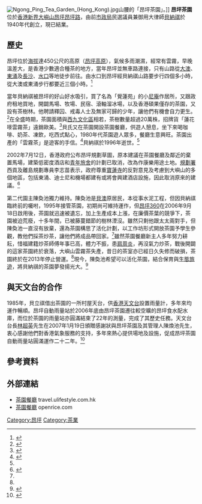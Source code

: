 [[File:Ngong_Ping_Tea_Garden_(Hong_Kong).jpg|right]]山腰的「昂坪茶園」。]]
''' 昂坪茶園'''位於[[香港|香港]][[新界|新界]][[大嶼山|大嶼山]][[昂坪|昂坪]][[昂坪路|昂坪路]]，由前[[市政局_(香港)|市政局]]民選議員兼御用大律師[[貝納祺|貝納祺]]於1940年代創立，現已結業。

==歷史==
昂坪位於[[海拔|海拔]]達450公尺的高原（[[昂坪高原|昂坪高原]]），氣候多雨潮濕，經常有雲霧，早晚溫差大，是香港少數適合種茶的地方，當年昂坪並無車路連接，只有山路從[[大澳|大澳]]、[[東涌_(香港)|東涌]]及[[長沙_(香港)|長沙]]、[[水口_(香港)|水口]]等地徒步前往。由水口到昂坪經貝納祺山路要步行四個多小時，從大澳或東涌步行都要近三個小時。<ref name="信報">{{cite news|url=https://www2.hkej.com/property/article/id/1983417|date=2018年11月8日|author=蘇振顯|title=由昂坪茶園看新界轉變|newspaper=[[信報|信報]]}}</ref>

當年貝納祺被昂坪的好山好水吸引，買了名為「覺蓮苑」的小[[尼庵|尼庵]]作居所，又跟政府租地買地，開闢馬場、牧場、民宿、滾軸溜冰場，以及香港碩果僅存的茶園，又設有茶樹林。他聘請釋囚、戒毒人士及無家可歸的少年，讓他們有機會自力更生。<ref>{{cite news|date=2021-10-10|url=https://news.tvb.com/programmes/hkhistoricalsites/6158f292335d19c668bc916b/0/%E9%A6%99%E6%B8%AF%E8%8C%B6%E5%9C%92|title=探古尋源-香港茶園(一)|work=[[無綫新聞|無綫新聞]]|accessdate=2021-11-28|archive-date=2021-11-28|archive-url=https://web.archive.org/web/20211128120255/https://news.tvb.com/programmes/hkhistoricalsites/6158f292335d19c668bc916b/0/%E9%A6%99%E6%B8%AF%E8%8C%B6%E5%9C%92|dead-url=no}}</ref>在全盛時期，茶園面積與[[西九文化區|西九文化區]]相若，茶樹數量超過20萬株，招牌貨「蓮花嘜雲霧茶」遠銷歐美。<ref name="東方日報">{{cite news|url=https://orientaldaily.on.cc/cnt/lifestyle/20150423/00321_004.html|title=自己香港自己撐|date=2015年4月23日|newspaper=[[東方日報_(香港)|東方日報 (香港)]]|accessdate=2021年3月12日|archive-date=2015年4月26日|archive-url=https://web.archive.org/web/20150426054252/http://orientaldaily.on.cc/cnt/lifestyle/20150423/00321_004.html|dead-url=no}}</ref>貝氏又在茶園開設茶園餐廳，供遊人憩息，坐下來喝咖啡、奶茶、凍飲，吃西式點心，1980年代茶園遊人眾多，餐廳生意興旺。茶園出產的「雲霧茶」是遊客的手信。<ref name="大公報">{{cite news|url=http://www.takungpao.com.hk/culture/237140/2019/0811/334392.html|title=香港隨筆\香港名茶再生\張 茅||date=2019年8月11日|newspaper=[[大公報|大公報]]}}</ref>貝納祺於1996年逝世。<ref name="信報" />

2002年7月12日，香港政府公布昂坪規劃草圖，原本建議在茶園餐廳及鄰近的棄置馬場，建築低密度酒店和[[青年旅舍|青年旅舍]]的計劃已取消，改為作康樂用途土地。[[規劃署|規劃署]]西貢及離島規劃專員李志苗表示，政府尊重[[寶蓮寺|寶蓮寺]]的反對意見及考慮到大嶼山的多個地區，包括東涌、迪士尼和機場都建有或將會興建酒店設施，因此取消原來的建議。<ref>{{cite news|date=2002-07-13|title=寶蓮寺旁棄建酒店青舍|url=http://paper.wenweipo.com/2002/07/13/HK0207130021.htm|newspaper=[[文汇报_(香港)|文匯報]]|author=王燕平}}</ref>

第二代園主陳奐池獨力維持。陳奐池是[[貝澳|貝澳]]原居民，本從事水泥工程，但因貝納祺臨終前的囑咐，1995年接管茶園，初期尚可維持運作，但[[昂坪360|昂坪360]]在2006年9月18日啟用後，茶園就迅速被遺忘，加上生產成本上漲，在廉價茶葉的競爭下，茶園被迫荒廢，十多年間，已被藤蔓錯節的樹林湮沒。雖然只剩他跟太太兩對手，但陳奐池一直沒有放棄，還為茶園構思了活化計劃，以工作坊形式開放茶園予學生參觀，教他們採茶炒茶，讓他們將成品帶回家。<ref name="東方日報" />雖然茶園餐廳新主人多年努力耕耘，惜福建籍炒茶師傅年事已高，體力不振，患[[肩周炎|肩周炎]]，再沒氣力炒茶，戰後開闢的這家茶園終於衰落，大嶼山雲霧茶失產，昔日的茶室亦已經日久失修而破損，茶園終於在2013年停止營運。<ref name="大公報" />現今，陳奐池希望可以活化茶園，結合保育與[[生態旅遊|生態旅遊]]，將貝納祺的茶園夢發揚光大。<ref>{{cite news|date=2021-10-10|url=https://news.tvb.com/programmes/hkhistoricalsites/61623097c652e98969c722f2/0/%E9%A6%99%E6%B8%AF%E8%8C%B6%E5%9C%92%E4%BA%8C|title=探古尋源-香港茶園(二)|work=[[無綫新聞|無綫新聞]]|accessdate=2021-11-28|archive-date=2021-11-28|archive-url=https://web.archive.org/web/20211128120100/https://news.tvb.com/programmes/hkhistoricalsites/61623097c652e98969c722f2/0/%E9%A6%99%E6%B8%AF%E8%8C%B6%E5%9C%92%E4%BA%8C|dead-url=no}}</ref>

==與天文台的合作==
1985年，貝立祺借出茶園的一所村屋天台，供[[香港天文台|香港天文台]]設置雨量計，多年來均運作暢順。昂坪自動雨量站於2006年底由昂坪茶園遷往較空曠的昂坪食水配水庫，而位於茶園的雨量站亦圓滿結束了22年的測量，完成了其歷史任務。天文台台長[[林超英|林超英]]先生在2007年1月19日頒贈感謝狀與昂坪茶園及其管理人陳煥池先生，衷心感謝他們對香港氣象服務的支持，多年來熱心提供場地及設施，促成昂坪茶園自動雨量站圓滿運作二十二年。<ref>{{cite news|url=https://www.hko.gov.hk/tc/wxinfo/news/2007/pre0122e.htm|title=昂坪茶園雨量站功成身退|date=2007年1月22日|website=[[香港天文台|香港天文台]]}}</ref>

==參考資料==
{{reflist}}

==外部連結==
*[https://travel.ulifestyle.com.hk/spot/detail/28709/%E8%8C%B6%E5%9C%92%E9%A4%90%E5%BB%B3 茶園餐廳] travel.ulifestyle.com.hk
*[https://www.openrice.com/zh/hongkong/r-%E8%8C%B6%E5%9C%92%E9%A4%90%E5%BB%B3-%E5%A4%A7%E5%B6%BC%E5%B1%B1-%E6%B8%AF%E5%BC%8F-%E7%B4%A0%E9%A3%9F-r50411 茶園餐廳] openrice.com

[[Category:昂坪|Category:昂坪]]
[[Category:茶業|Category:茶業]]